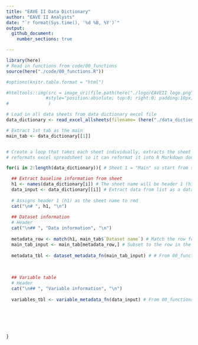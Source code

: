 ```yaml
---
title: "EAVE II Data Dictionary"
author: "EAVE II Analysts"
date: "`r format(Sys.time(), '%d %B, %Y')`"
output: 
  github_document:
    number_sections: true

---
```


```r
library(here)
# Read in functions from code/00_functions
source(here("./code/00_functions.R"))

#options(knitr.table.format = "html")


```

```r
#htmltools::img(src = image_uri(file.path(here("./logo/EAVEII logo.png"))),
               #style="position:absolute; top:0; right:0; padding:10px; width:200px;"
#               )

```

```r
# Load in all data sheets from data dictionary excel file
data_dictionary <- read_excel_allsheets(filename= (here("./data_dictionary/EAVEII_data_dictionary.xlsx"))) # From 00_functions

# Extract 1st tab as the main
main_tab <- data_dictionary[[1]]



```




```r
# Create a loop that takes each sheet individually, extracts the sheet name (for header) and
# reformats excel spreadsheet so it can reformat it into R Markdown document

for(i in 2:length(data_dictionary)){ # Sheet 1 = "Main" so start from sheet 2 to the rest of the sheets

  ## Extract baseline information from sheet
  h1 <- names(data_dictionary[i]) # The sheet name will be header 1 (h1)
  data_input <- data_dictionary[[i]] # Extract data from list as a dataframe (requires [[]])
  
  # Assigns header 1 (h1) as the sheet name to rmd
  cat("\n# ", h1, "\n")
  
  ## Dataset information
  # Header
  cat("\n## ", "Data information", "\n")
  
  metadata_row <- match(h1, main_tab$`Dataset name`) # Match the row from the main tab (1st sheet)
  main_tab_input <- main_tab[metadata_row,] # Subset to the row in the main tab corresponding to the ith sheet
  
  metadata_tbl <- dataset_metadata_fn(main_tab_input) # # From 00_functions
  
  
  
  ## Variable table
  # Header
  cat("\n## ", "Variable information", "\n")
  
  variables_tbl <- variable_metadata_fn(data_input) # From 00_functions


  


  
}

```


